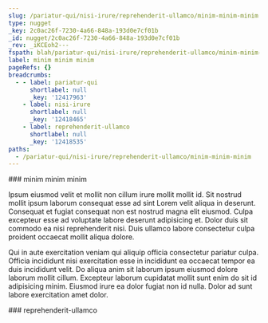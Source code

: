 ```yaml
---
slug: /pariatur-qui/nisi-irure/reprehenderit-ullamco/minim-minim-minim
type: nugget
_key: 2c0ac26f-7230-4a66-848a-193d0e7cf01b
_id: nugget/2c0ac26f-7230-4a66-848a-193d0e7cf01b
_rev: _iKCEoh2---
fspath: blah/pariatur-qui/nisi-irure/reprehenderit-ullamco/minim-minim-minim.md
label: minim minim minim
pageRefs: {}
breadcrumbs:
  - - label: pariatur-qui
      shortlabel: null
      _key: '12417963'
    - label: nisi-irure
      shortlabel: null
      _key: '12418465'
    - label: reprehenderit-ullamco
      shortlabel: null
      _key: '12418535'
paths:
  - /pariatur-qui/nisi-irure/reprehenderit-ullamco/minim-minim-minim
---
```


<NuggetArea>
<Nugget slug="/pariatur-qui/nisi-irure/reprehenderit-ullamco/minim-minim-minim" type="nugget" _key="2c0ac26f-7230-4a66-848a-193d0e7cf01b" _id="nugget/2c0ac26f-7230-4a66-848a-193d0e7cf01b" _rev="_iKCEoh2---" fspath="blah/pariatur-qui/nisi-irure/reprehenderit-ullamco/minim-minim-minim.md" label="minim minim minim" paths="/pariatur-qui/nisi-irure/reprehenderit-ullamco/minim-minim-minim">
<NuggetBody>
### minim minim minim

Ipsum eiusmod velit et mollit non cillum irure mollit mollit id. Sit nostrud mollit ipsum laborum consequat esse ad sint Lorem velit aliqua in deserunt. Consequat et fugiat consequat non est nostrud magna elit eiusmod. Culpa excepteur esse ad voluptate labore deserunt adipisicing et. Dolor duis sit commodo ea nisi reprehenderit nisi. Duis ullamco labore consectetur culpa proident occaecat mollit aliqua dolore.

Qui in aute exercitation veniam qui aliquip officia consectetur pariatur culpa. Officia incididunt nisi exercitation esse in incididunt ea occaecat tempor ea duis incididunt velit. Do aliqua anim sit laborum ipsum eiusmod dolore laborum mollit cillum. Excepteur laborum cupidatat mollit sunt enim do sit id adipisicing minim. Eiusmod irure ea dolor fugiat non id nulla. Dolor ad sunt labore exercitation amet dolor.

</NuggetBody>
<Breadcrumbs>
<Crumbs>
<Crumb _key="12417963" label="pariatur-qui" /><Crumb _key="12418465" label="nisi-irure" /><Crumb _key="12418535" label="reprehenderit-ullamco" />
</Crumbs>
</Breadcrumbs>
</Nugget>

<NuggetsInbound>
</NuggetsInbound>
<NuggetsOutbound>
</NuggetsOutbound>
</NuggetArea>
<PassagesInbound>
<Passage direction="inbound" type="passage" _key="12418535" _id="passage/12418535" _rev="_iKCEohy--_" label="reprehenderit-ullamco" passage="reprehenderit-ullamco" fspath="blah/pariatur-qui/nisi-irure/reprehenderit-ullamco" paths="/pariatur-qui/nisi-irure/reprehenderit-ullamco" slug="/pariatur-qui/nisi-irure/reprehenderit-ullamco">
<NuggetBody>
### reprehenderit-ullamco

</NuggetBody>
<Breadcrumbs>
<Crumbs>
<Crumb _key="12417963" label="pariatur-qui" /><Crumb _key="12418465" label="nisi-irure" />
</Crumbs>
</Breadcrumbs>
</Passage>

</PassagesInbound>
<PassagesOutbound>
</PassagesOutbound>